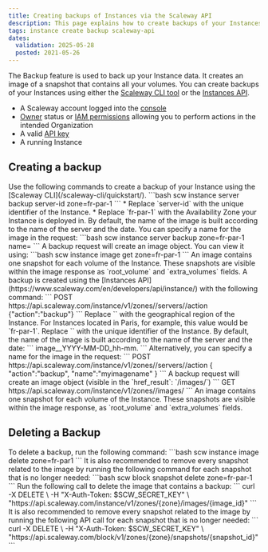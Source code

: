 ```yaml
---
title: Creating backups of Instances via the Scaleway API
description: This page explains how to create backups of your Instances using the Scaleway API
tags: instance create backup scaleway-api
dates:
  validation: 2025-05-28
  posted: 2021-05-26
---
```



The Backup feature is used to back up your Instance data. It creates an image of a snapshot that contains all your volumes. You can create backups of your Instances using either the [Scaleway CLI tool](/scaleway-cli/quickstart/) or the [Instances API](https://www.scaleway.com/en/developers/api/instance/).

<Requirements />

- A Scaleway account logged into the [console](https://console.scaleway.com)
- [Owner](/iam/concepts/#owner) status or [IAM permissions](/iam/concepts/#permission) allowing you to perform actions in the intended Organization
- A valid [API key](/iam/how-to/create-api-keys/)
- A running Instance

## Creating a backup

<Tabs id="createbackup">

  <TabsTab label="CLI">
    Use the following commands to create a backup of your Instance using the [Scaleway CLI](/scaleway-cli/quickstart/).
    ```bash
    scw instance server backup server-id zone=fr-par-1
    ```
    <Message type="note">
      * Replace `server-id` with the unique identifier of the Instance.
      * Replace `fr-par-1` with the Availability Zone your Instance is deployed in.
    </Message>
    <Message type="tip">
      By default, the name of the image is built according to the name of the server and the date. You can specify a name for the image in the request:
      ```bash
      scw instance server backup <server-id> zone=fr-par-1 name=<my-image-name>
      ```
    </Message>
    A backup request will create an image object. You can view it using:
    ```bash
    scw instance image get <image-uid> zone=fr-par-1
    ```
    An image contains one snapshot for each volume of the Instance. These snapshots are visible within the image response as `root_volume` and `extra_volumes` fields.
  </TabsTab>

  <TabsTab label="API">
    A backup is created using the [Instances API](https://www.scaleway.com/en/developers/api/instance/) with the following command:
    ```
    POST https://api.scaleway.com/instance/v1/zones/<region>/servers/<uid>/action
    {"action":"backup"}
    ```
    Replace `<region>` with the geographical region of the Instance. For Instances located in Paris, for example, this value would be `fr-par-1`. Replace `<uid>` with the unique identifier of the Instance.
    By default, the name of the image is built according to the name of the server and the date:
    ```
    image_<servername>_YYYY-MM-DD_hh-mm.
    ```
    Alternatively, you can specify a name for the image in the request:
    ```
    POST https://api.scaleway.com/instance/v1/zones/<region>/servers/<id>/action
    { "action":"backup", "name":"myimagename" }
    ```
    A backup request will create an image object (visible in the `href_result`: `/images/<image_uuid>`)
    ```
    GET https://api.scaleway.com/instance/v1/zones/<region>/images/<image_uid>
    ```
    An image contains one snapshot for each volume of the Instance. These snapshots are visible within the image response, as `root_volume` and `extra_volumes` fields.
  </TabsTab>
</Tabs>

## Deleting a Backup
<Tabs id="deletebackup">

  <TabsTab label="CLI">
    To delete a backup, run the following command:
    ```bash
    scw instance image delete <image-uid> zone=fr-par1
    ```
    It is also recommended to remove every snapshot related to the image by running the following command for each snapshot that is no longer needed:
    ```bash
    scw block snapshot delete <snapshot-uid> zone=fr-par-1
    ```
  </TabsTab>

  <TabsTab label="API">
    Run the following call to delete the image that contains a backup:
    ```
    curl -X DELETE \
      -H "X-Auth-Token: $SCW_SECRET_KEY" \
      "https://api.scaleway.com/instance/v1/zones/{zone}/images/{image_id}"
    ```
    It is also recommended to remove every snapshot related to the image by running the following API call for each snapshot that is no longer needed:
    ```
    curl -X DELETE \
      -H "X-Auth-Token: $SCW_SECRET_KEY" \
      "https://api.scaleway.com/block/v1/zones/{zone}/snapshots/{snapshot_id}"
    ```
  </TabsTab>
</Tabs>


